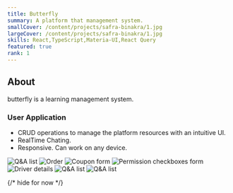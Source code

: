 ```yaml
---
title: Butterfly
summary: A platform that management system.
smallCover: /content/projects/safra-binakra/1.jpg
largeCover: /content/projects/safra-binakra/1.jpg
skills: React,TypeScript,Materia-UI,React Query
featured: true
rank: 1
---
```


## About

butterfly is a learning management system.

### User Application

- CRUD operations to manage the platform resources with an intuitive UI.
- RealTime Chating.
- Responsive. Can work on any device.

<div className="grid gap-1 sm:grid-cols-2 [&_*]:m-0 [&_img]:object-cover">
  <Image src="1.jpg" alt="Q&A list" />
  <Image src="3.jpg" alt="Order" linkClassName="row-span-2 h-full" />
  <Image src="4.jpg" alt="Coupon form" />
  <Image src="2.jpg" alt="Permission checkboxes form" />
  <Image src="5.jpg" alt="Driver details" />
  <Image src="6.jpg" alt="Q&A list" />
  <Image src="7.jpg" alt="Q&A list" />
</div>

{/* hide for now */}
